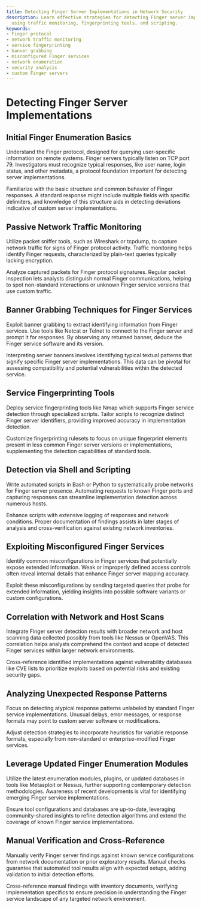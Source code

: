 ```yaml
---
title: Detecting Finger Server Implementations in Network Security
description: Learn effective strategies for detecting Finger server implementations
  using traffic monitoring, fingerprinting tools, and scripting.
keywords:
- Finger protocol
- network traffic monitoring
- service fingerprinting
- banner grabbing
- misconfigured Finger services
- network enumeration
- security analysis
- custom Finger servers
---
```


# Detecting Finger Server Implementations

## Initial Finger Enumeration Basics

Understand the Finger protocol, designed for querying user-specific information on remote systems. Finger servers typically listen on TCP port 79. Investigators must recognize typical responses, like user name, login status, and other metadata, a protocol foundation important for detecting server implementations.

Familiarize with the basic structure and common behavior of Finger responses. A standard response might include multiple fields with specific delimiters, and knowledge of this structure aids in detecting deviations indicative of custom server implementations.

## Passive Network Traffic Monitoring

Utilize packet sniffer tools, such as Wireshark or tcpdump, to capture network traffic for signs of Finger protocol activity. Traffic monitoring helps identify Finger requests, characterized by plain-text queries typically lacking encryption. 

Analyze captured packets for Finger protocol signatures. Regular packet inspection lets analysts distinguish normal Finger communications, helping to spot non-standard interactions or unknown Finger service versions that use custom traffic.

## Banner Grabbing Techniques for Finger Services

Exploit banner grabbing to extract identifying information from Finger services. Use tools like Netcat or Telnet to connect to the Finger server and prompt it for responses. By observing any returned banner, deduce the Finger service software and its version.

Interpreting server banners involves identifying typical textual patterns that signify specific Finger server implementations. This data can be pivotal for assessing compatibility and potential vulnerabilities within the detected service.

## Service Fingerprinting Tools

Deploy service fingerprinting tools like Nmap which supports Finger service detection through specialized scripts. Tailor scripts to recognize distinct Finger server identifiers, providing improved accuracy in implementation detection.

Customize fingerprinting rulesets to focus on unique fingerprint elements present in less common Finger server versions or implementations, supplementing the detection capabilities of standard tools.

## Detection via Shell and Scripting

Write automated scripts in Bash or Python to systematically probe networks for Finger server presence. Automating requests to known Finger ports and capturing responses can streamline implementation detection across numerous hosts.

Enhance scripts with extensive logging of responses and network conditions. Proper documentation of findings assists in later stages of analysis and cross-verification against existing network inventories.

## Exploiting Misconfigured Finger Services

Identify common misconfigurations in Finger services that potentially expose extended information. Weak or improperly defined access controls often reveal internal details that enhance Finger server mapping accuracy.

Exploit these misconfigurations by sending targeted queries that probe for extended information, yielding insights into possible software variants or custom configurations.

## Correlation with Network and Host Scans

Integrate Finger server detection results with broader network and host scanning data collected possibly from tools like Nessus or OpenVAS. This correlation helps analysts comprehend the context and scope of detected Finger services within larger network environments.

Cross-reference identified implementations against vulnerability databases like CVE lists to prioritize exploits based on potential risks and existing security gaps.

## Analyzing Unexpected Response Patterns

Focus on detecting atypical response patterns unlabeled by standard Finger service implementations. Unusual delays, error messages, or response formats may point to custom server software or modifications.

Adjust detection strategies to incorporate heuristics for variable response formats, especially from non-standard or enterprise-modified Finger services.

## Leverage Updated Finger Enumeration Modules

Utilize the latest enumeration modules, plugins, or updated databases in tools like Metasploit or Nessus, further supporting contemporary detection methodologies. Awareness of recent developments is vital for identifying emerging Finger service implementations.

Ensure tool configurations and databases are up-to-date, leveraging community-shared insights to refine detection algorithms and extend the coverage of known Finger service implementations.

## Manual Verification and Cross-Reference

Manually verify Finger server findings against known service configurations from network documentation or prior exploratory results. Manual checks guarantee that automated tool results align with expected setups, adding validation to initial detection efforts.

Cross-reference manual findings with inventory documents, verifying implementation specifics to ensure precision in understanding the Finger service landscape of any targeted network environment.